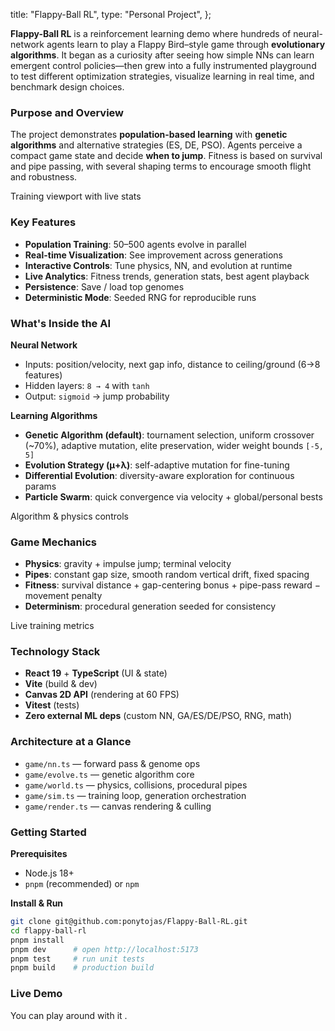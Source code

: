 
  title: "Flappy-Ball RL",
  type: "Personal Project",
};

**Flappy-Ball RL** is a reinforcement learning demo where hundreds of neural-network agents learn to play a Flappy Bird–style game through **evolutionary algorithms**. It began as a curiosity after seeing how simple NNs can learn emergent control policies—then grew into a fully instrumented playground to test different optimization strategies, visualize learning in real time, and benchmark design choices.

### Purpose and Overview

The project demonstrates **population-based learning** with **genetic algorithms** and alternative strategies (ES, DE, PSO). Agents perceive a compact game state and decide **when to jump**. Fitness is based on survival and pipe passing, with several shaping terms to encourage smooth flight and robustness.

<div className='flex flex-col justify-center items-center my-8'>
  <ImageWithModal
    src="/projects/flappy/main.gif"
    alt="Intro: multiple agents flying through pipes, with an overlay showing generation, best fitness, and population charts"
    width={850}
    height={360}
    modalClassName="rounded-xl"
    priority
  />
  <span className="text-sm text-gray-500 dark:text-gray-400">Training viewport with live stats</span>
</div>

### Key Features

- **Population Training**: 50–500 agents evolve in parallel
- **Real-time Visualization**: See improvement across generations
- **Interactive Controls**: Tune physics, NN, and evolution at runtime
- **Live Analytics**: Fitness trends, generation stats, best agent playback
- **Persistence**: Save / load top genomes
- **Deterministic Mode**: Seeded RNG for reproducible runs

### What's Inside the AI

**Neural Network**
- Inputs: position/velocity, next gap info, distance to ceiling/ground (6→8 features)
- Hidden layers: `8 → 4` with `tanh`
- Output: `sigmoid` → jump probability

**Learning Algorithms**
- **Genetic Algorithm (default)**: tournament selection, uniform crossover (~70%), adaptive mutation, elite preservation, wider weight bounds `[-5, 5]`
- **Evolution Strategy (μ+λ)**: self-adaptive mutation for fine-tuning
- **Differential Evolution**: diversity-aware exploration for continuous params
- **Particle Swarm**: quick convergence via velocity + global/personal bests

<div className='flex flex-col justify-center items-center my-8'>
  <ImageWithModal
    src="/projects/flappy/controls.webp"
    alt="Control panel UI with algorithm selector, population size, mutation parameters, and physics sliders"
    width={700}
    height={360}
    modalClassName="rounded-xl"
  />
  <span className="text-sm text-gray-500 dark:text-gray-400">Algorithm & physics controls</span>
</div>

### Game Mechanics

- **Physics**: gravity + impulse jump; terminal velocity
- **Pipes**: constant gap size, smooth random vertical drift, fixed spacing
- **Fitness**: survival distance + gap-centering bonus + pipe-pass reward − movement penalty  
- **Determinism**: procedural generation seeded for consistency

<div className='flex flex-col justify-center items-center my-8'>
  <ImageWithModal
    src="/projects/flappy/charts.webp"
    alt="Fitness charts over time showing best, mean, and diversity metrics"
    width={700}
    height={360}
    modalClassName="rounded-xl"
  />
  <span className="text-sm text-gray-500 dark:text-gray-400">Live training metrics</span>
</div>

### Technology Stack

- **React 19** + **TypeScript** (UI & state)
- **Vite** (build & dev)
- **Canvas 2D API** (rendering at 60 FPS)
- **Vitest** (tests)
- **Zero external ML deps** (custom NN, GA/ES/DE/PSO, RNG, math)

### Architecture at a Glance

- `game/nn.ts` — forward pass & genome ops  
- `game/evolve.ts` — genetic algorithm core  
- `game/world.ts` — physics, collisions, procedural pipes  
- `game/sim.ts` — training loop, generation orchestration  
- `game/render.ts` — canvas rendering & culling

### Getting Started

**Prerequisites**
- Node.js 18+
- `pnpm` (recommended) or `npm`

**Install & Run**
```bash
git clone git@github.com:ponytojas/Flappy-Ball-RL.git
cd flappy-ball-rl
pnpm install
pnpm dev      # open http://localhost:5173
pnpm test     # run unit tests
pnpm build    # production build
```

### Live Demo
You can play around with it <LinkArrow url="https://flappy-ball.ponytojas.dev/" inline={true} text="here" />.